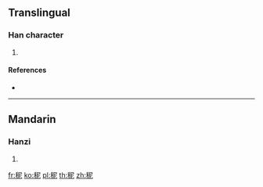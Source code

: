 {{character info/new}}
==Translingual==

===Han character===
{{Han char|rn=115|rad=禾|as=05|sn=10|four=27911|canj=HDSP}}

# {{defn|Han|sort=禾05}}

====References====
* {{Han ref|kx=0851.170|dkj=24982|dj=1275.170|hdz=42601.090|uh=79DC|ud=31196|bh=D2F3|bd=54003}}

----

==Mandarin==

===Hanzi===
{{cmn-hanzi|pin=[[ní]] ([[ni2]])|wg=ni<sup>2</sup>}}

# {{defn|lang=cmn|sort=禾05}}

[[fr:秜]]
[[ko:秜]]
[[pl:秜]]
[[th:秜]]
[[zh:秜]]